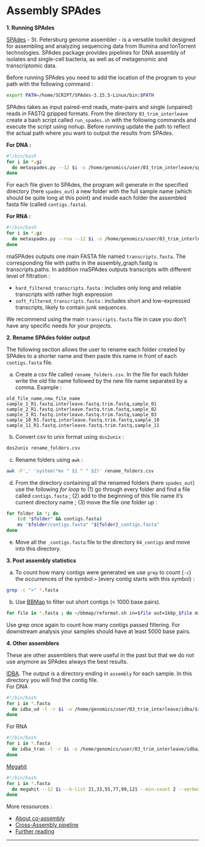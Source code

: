 # Assembly SPAdes

**1. Running SPAdes**

[SPAdes](https://github.com/ablab/spades) - St. Petersburg genome assembler - is a versatile toolkit designed for assembling and analyzing sequencing data from Illumina and IonTorrent technologies. SPAdes package provides pipelines for DNA assembly of isolates and single-cell bacteria, as well as of metagenomic and transcriptomic data. 

Before running SPAdes you need to add the location of the program to your path with the following command : 
```bash
export PATH=/home/SCRIPT/SPAdes-3.15.5-Linux/bin:$PATH
```

SPAdes takes as input paired-end reads, mate-pairs and single (unpaired) reads in FASTQ gzipped formats. From the directory `03_trim_interleave` create a bash script called `run_spades.sh` with the following commands and execute the script using nohup. Before running update the path to reflect the actual path where you want to output the results from SPAdes.  

**For DNA : **

```bash
#!/bin/bash
for i in *.gz 
  do metaspades.py --12 $i -o /home/genomics/user/03_trim_interleave/spades_out/$i -t 40 
done
``` 

For each file given to SPAdes, the program will generate in the specified directory (here `spades_out`) a new folder with the full sample name (which should be quite long at this point) and inside each folder the assembled fasta file (called `contigs.fasta`). 

**For RNA : **

```bash
#!/bin/bash
for i in *.gz 
  do metaspades.py --rna --12 $i -o /home/genomics/user/03_trim_interleave/spades_out/$i -t 40 
done
``` 

rnaSPAdes outputs one main FASTA file named `transcripts.fasta`. The corresponding file with paths in the assembly_graph.fastg is transcripts.paths. In addition rnaSPAdes outputs transcripts with different level of filtration :

- `hard_filtered_transcripts.fasta` : includes only long and reliable transcripts with rather high expression
- `soft_filtered_transcripts.fasta` : includes short and low-expressed transcripts, likely to contain junk sequences.

We recommend using the main `transcripts.fasta` file in case you don't have any specific needs for your projects.

**2. Rename SPAdes folder output**

The following section allows the user to rename each folder created by SPAdes to a shorter name and then paste this name in front of each `contigs.fasta` file.

a) Create a csv file called `rename_folders.csv`. In the file for each folder write the old file name followed by the new file name separated by a comma. Example : 

```verbose
old_file_name,new_file_name
sample_1_R1.fastq.interleave.fastq.trim.fastq,sample_01
sample_2_R1.fastq.interleave.fastq.trim.fastq,sample_02
sample_3_R1.fastq.interleave.fastq.trim.fastq,sample_03
sample_10_R1.fastq.interleave.fastq.trim.fastq,sample_10
sample_11_R1.fastq.interleave.fastq.trim.fastq,sample_11
```

b) Convert csv to unix format using `dos2unix` : 
```bash
dos2unix rename_folders.csv
```

c) Rename folders using `awk` :

```bash
awk -F',' 'system("mv " $1 " " $2)' rename_folders.csv
```

d) From the directory containing all the renamed folders (here `spades_out`) use the following *for loop* to (1) go through every folder and find a file called `contigs.fasta` ; (2) add to the beginning of this file name it's current directory name ; (3) move the file one folder up : 

```bash
for folder in *; do
    (cd "$folder" && contigs.fasta)  
    mv "$folder/contigs.fasta" "${folder}_contigs.fasta"
done
```

e) Move all the `_contigs.fasta` file to the directory `04_contigs` and move into this directory. 

**3. Post assembly statistics**

a) To count how many contigs were generated we use `grep` to count (`-c`) the occurrences of the symbol `>` (every contig starts with this symbol) : 

```bash
grep -c ">" *.fasta
```

b) Use [BBMap](https://jgi.doe.gov/data-and-tools/software-tools/bbtools/bb-tools-user-guide/bbmap-guide/) to filter out short contigs (< 1000 base pairs). 

```bash
for file in *.fasta ; do ~/bbmap/reformat.sh in=$file out=1kbp_$file minlength=1000 ; done
``` 

Use grep once again to count how many contigs passed filtering. For downstream analysis your samples should have at least 5000 base pairs. 

**4. Other assemblers**

These are other assemblers that were useful in the past but that we do not use anymore as SPAdes always the best results. 

[IDBA](https://github.com/loneknightpy/idba). The output is a directory ending in `assembly` for each sample. In this directory you will find the contig file.  
For DNA
```bash
#!/bin/bash
for i in *.fasta
  do idba_ud -l -r $i -o /home/genomics/user/03_trim_interleave/idba/$i --pre_correction --mink 65 --maxk 115 --step 10 --seed_kmer 55 --num_threads 40 
done
```
For RNA 
```bash
#!/bin/bash
for i in *.fasta
  do idba_tran -l -r $i -o /home/genomics/user/03_trim_interleave/idba/$i --pre_correction --mink 65 --maxk 115 --step 10 --seed_kmer 55 --num_threads 40 
done
```

[Megahit](https://github.com/voutcn/megahit)
```bash
#!/bin/bash
for i in *.fasta
  do megahit --12 $i --k-list 21,33,55,77,99,121 --min-count 2 --verbose -t 40 -o /home/genomics/user/03_trim_interleave/Megahit/$i --out-prefix megahit_$i  
done
``` 

More ressources :

- [About co-assembly](https://angus.readthedocs.io/en/2019/recovering-rep-genomes-from-mgs.html)
- [Cross-Assembly pipeline](https://linsalrob.github.io/ComputationalGenomicsManual/CrossAssembly/)
- [Further reading](https://bmcgenomics.biomedcentral.com/articles/10.1186/s12864-017-3918-9)

*** 
